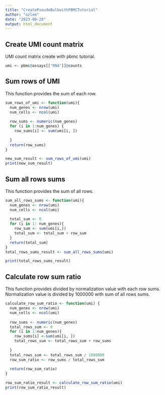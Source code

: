 ```yaml
---
title: "CreatePseudoBulkwithPBMCTutorial"
author: "ozlem"
date: "2023-08-28"
output: html_document
---
```




## Create UMI count matrix

UMI count matrix create with pbmc tutorial.

```r
umi <- pbmc@assays[["RNA"]]@counts
```


## Sum rows of UMI

This function provides the sum of each row.

```r
sum_rows_of_umi <- function(umi){
  num_genes <- nrow(umi)
  num_cells <- ncol(umi)
  
  row_sums <- numeric(num_genes)
  for (i in 1:num_genes) {
    row_sums[i] <- sum(umi[i, ])
    
  }
  return(row_sums)
}

new_sum_result <- sum_rows_of_umi(umi)
print(new_sum_result)
```

## Sum all rows sums

This function provides the sum of all rows. 


```r
sum_all_rows_sums <- function(umi){
  num_genes <- nrow(umi)
  num_cells <- ncol(umi)
  
  total_sum <- 0
  for (i in 1: num_genes){
    row_sum <- sum(umi[i,])
    total_sum <- total_sum + row_sum
  }
  return(total_sum)
}
total_rows_sums_result <- sum_all_rows_sums(umi)

print(total_rows_sums_result)
```

## Calculate row sum ratio

This function provides divided by normalization value with each row sums. Normalization value is divided by 1000000 with sum of all rows sums.  


```r
calculate_row_sum_ratio <- function(umi) {
  num_genes <- nrow(umi)
  num_cells <- ncol(umi)
  
  row_sums <- numeric(num_genes)
  total_rows_sum <- 0
  for (i in 1:num_genes){
    row_sums[i] <-sum(umi[i, ])
    total_rows_sum <- total_rows_sum + row_sums
    
  }
  total_rows_sum <- total_rows_sum / 1000000
  row_sum_ratio <- row_sums / total_rows_sum
  
  return(row_sum_ratio)
}

row_sum_ratio_result <- calculate_row_sum_ratio(umi)
print(row_sum_ratio_result)
```


